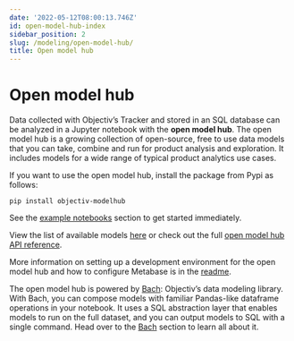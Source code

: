 ```yaml
---
date: '2022-05-12T08:00:13.746Z'
id: open-model-hub-index
sidebar_position: 2
slug: /modeling/open-model-hub/
title: Open model hub
---
```


# Open model hub

Data collected with Objectiv’s Tracker and stored in an SQL database can be analyzed in a Jupyter notebook
with the **open model hub**. The open model hub is a growing collection of open-source, free to use data
models that you can take, combine and run for product analysis and exploration. It includes models for a wide
range of typical product analytics use cases.

If you want to use the open model hub, install the package from Pypi as follows:

```console
pip install objectiv-modelhub
```

See the [example notebooks](/modeling/example-notebooks/index.mdx) section to get started immediately.

View the list of available models [here](/modeling/open-model-hub/models/index.mdx) or check out the full
[open model hub API reference](/modeling/open-model-hub/api-reference/index.mdx).

More information on setting up a development environment for the open model hub and how to configure Metabase
is in the [readme](https://github.com/objectiv/objectiv-analytics/tree/main/modelhub).

The open model hub is powered by [Bach](/modeling/bach/index.mdx): Objectiv’s data modeling library. With Bach, you can
compose models with familiar Pandas-like dataframe operations in your notebook. It uses a SQL abstraction
layer that enables models to run on the full dataset, and you can output models to SQL with a single command.
Head over to the [Bach](/modeling/bach/index.mdx) section to learn all about it.
